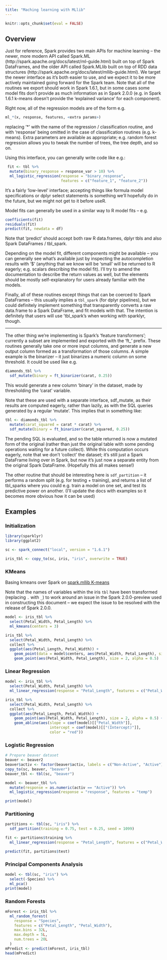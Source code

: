 ```yaml
---
title: "Maching learning with MLlib"
---
```


```r
knitr::opts_chunk$set(eval = FALSE)
```

## Overview

Just for reference, Spark provides two main APIs for machine learning -- the newer, more modern API called Spark.ML (http://spark.apache.org/docs/latest/ml-guide.html) built on top of Spark DataFrames, and the older API called Spark.MLlib built on top of RDD data structures (http://spark.apache.org/docs/latest/mllib-guide.html). We target the newer interface as it's both easier to use, and we expect it to be more actively maintained going forward for the Spark team. Note that all of the routines we export should work in Spark 1.6.1, but in some cases some model fits don't provide as much information as in Spark 2.0.0 (e.g. in Spark 1.6.1 k-means doesn't provide the 'explained variance' for each component).

Right now, all of the regression models are of the form e.g.

```r
ml_*(x, response, features, <extra params>)
```

replacing '*' with the name of the regression / classification routine, and with 'response' being omitted in the case of classification routines (e.g. k-means). Extra parameters are available as appropriate; e.g. random forest regression allows you to tweak the number of trees, the tree depth, and so on.

Using this interface, you can generally write code like e.g.:


```r
 fit <- tbl %>%
  mutate(binary_response = response_var > 10) %>%
  ml_logistic_regression(response = "binary_response", 
                         features = c("feature_1", "feature_2"))
```

It's a fairly 'low-level' interface; accepting things like formula model specifications or dplyr select statements is something we'll hopefully do in the future, but we might not get to it before useR.

Model fits can generally be used in a similar way to R model fits -- e.g.

```r
coefficients(fit)
residuals(fit)
predict(fit, newdata = df)
```

Note that 'predict' should accept both raw R data.frames, dplyr tbls and also Spark DataFrames / tbl_spark.

Depending on the model fit, different components might be available -- you can generally see what's available just by inspecting the autocompletion results with '$' (anything that we know will be 'small' will be returned to R eagerly; e.g. scalars describing the model fit). I'll try to amend the documentation to describe the return values as well, but the elements should be mostly self-explanatory for users already familiar with the models.

Finally, all of these routines except things that can be coerced to Spark DataFrames -- this usually implies a `tbl_spark` (for dplyr pipelines), but we could definitely implement something that transparently converts a raw data.frame to a Spark DataFrame, and fit models with that. The intention is definitely that users will use 'tbl_spark's when working with sparklyr, though.

---

The other thing we're implementing is Spark's 'feature transformers'; currently a subset are implemented and exported with the 'ft_' prefix. These routines generally take one or more input columns, and generate a new output column formed as a transformation of those columns. A simple example is the binarizer -- it just binarizes a numeric column on some threshold. It could be used like e.g.

```r
diamonds_tbl %>%
  sdf_mutate(binary = ft_binarizer(carat, 0.25))
```

  This would generate a new column 'binary' in the dataset, made by thresholding the 'carat' variable.

Note that these are used with a separate interface, sdf_mutate, as their results are computed eagerly, rather than lazily, as with the SQL queries generated by a regular 'mutate'. This implies that in something like:

```r

tbl <- diamonds_tbl %>%
  mutate(carat_squared = carat * carat) %>%
  sdf_mutate(binary = ft_binarizer(carat_squared, 0.25))
```


The pending SQL is evaluated, and so the table returned is now a mutated form of the original (rather than just the original table with some pending operations waiting for a future collect). While this computation occurs eagerly, note that we don't 'collect' the dataset; it's still just a Spark DataFrame living over in Spark, but now it's just now a separate entity from the original Spark DataFrame. (Hopefully this all makes sense!)

The other routine that should be interesting here is `sdf_partition` -- it performs a random split (e.g. for testing + training), and returns a list of tbl_sparks where you could e.g. train a model on one set, and test its predictive power on another. (I'll update the docs with examples so it becomes more obvious how it can be used)

## Examples

### Initialization

```r
library(sparklyr)
library(ggplot2)

sc <- spark_connect("local", version = "1.6.1")

iris_tbl <- copy_to(sc, iris, "iris", overwrite = TRUE)
```


### KMeans 

Basing kmeans over Spark on [spark.mllib K-means](http://spark.apache.org/docs/latest/mllib-clustering.html#k-means)

Note that the names of variables within the iris `tbl` have been transformed
(replacing `.` with `_`) to work around an issue in the Spark 2.0.0-preview
used in constructing this document -- we expect the issue to be resolved with
the release of Spark 2.0.0.

```r
model <- iris_tbl %>%
  select(Petal_Width, Petal_Length) %>%
  ml_kmeans(centers = 3)

iris_tbl %>%
  select(Petal_Width, Petal_Length) %>%
  collect %>%
  ggplot(aes(Petal_Length, Petal_Width)) +
    geom_point(data = model$centers, aes(Petal_Width, Petal_Length), size = 60, alpha = 0.1) +
    geom_point(aes(Petal_Width, Petal_Length), size = 2, alpha = 0.5)

```


### Linear Regression

```r
model <- iris_tbl %>%
  select(Petal_Width, Petal_Length) %>%
  ml_linear_regression(response = "Petal_Length", features = c("Petal_Width"))

iris_tbl %>%
  select(Petal_Width, Petal_Length) %>%
  collect %>%
  ggplot(aes(Petal_Length, Petal_Width)) +
    geom_point(aes(Petal_Width, Petal_Length), size = 2, alpha = 0.5) +
    geom_abline(aes(slope = coef(model)[["Petal_Width"]],
                    intercept = coef(model)[["(Intercept)"]],
                    color = "red"))
```

### Logistic Regression

```r
# Prepare beaver dataset
beaver <- beaver2
beaver$activ <- factor(beaver$activ, labels = c("Non-Active", "Active"))
copy_to(sc, beaver, "beaver")
beaver_tbl <- tbl(sc, "beaver")

model <- beaver_tbl %>%
  mutate(response = as.numeric(activ == "Active")) %>%
  ml_logistic_regression(response = "response", features = "temp")

print(model)
```


### Partitioning 

```r
partitions <- tbl(sc, "iris") %>%
  sdf_partition(training = 0.75, test = 0.25, seed = 1099)

fit <- partitions$training %>%
  ml_linear_regression(response = "Petal_Length", features = c("Petal_Width"))

predict(fit, partitions$test)
```


### Principal Components Analysis 

```r
model <- tbl(sc, "iris") %>%
  select(-Species) %>%
  ml_pca()
print(model)
```

### Random Forests

```r
mForest <- iris_tbl %>%
  ml_random_forest(
    response = "Species",
    features = c("Petal_Length", "Petal_Width"),
    max.bins = 32L,
    max.depth = 5L,
    num.trees = 20L
  )
mPredict <- predict(mForest, iris_tbl)
head(mPredict)
```


